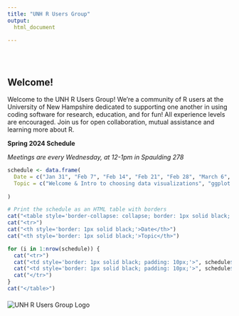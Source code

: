 ```yaml
---
title: "UNH R Users Group"
output: 
  html_document
  
---
```


<style type="text/css">
.title {
  display: none;
}

#getting-started img {
  margin-right: 10px;
}

</style>

<div class="row" style="padding-top: 30px;">
<div class="col-sm-6">

# **Welcome!**

Welcome to the UNH R Users Group! We're a community of R users at the University of New Hampshire dedicated to supporting one another in using coding software for research, education, and for fun! All experience levels are encouraged. Join us for open collaboration, mutual assistance and learning more about R.



**<span style="font-weight:bold;">Spring 2024 Schedule </span>**

*Meetings are every Wednesday, at 12-1pm in Spaulding 278*

```r

schedule <- data.frame(
  Date = c("Jan 31", "Feb 7", "Feb 14", "Feb 21", "Feb 28", "March 6", "March 13", "March 20", "March 27", "April 3", "April 10", "April 17", "April 24", "May 1"),
  Topic = c("Welcome & Intro to choosing data visualizations", "ggplot color schemes", "leaflet", "making plot themes", "Mult-panel plots","swirl", "teaching R topic", "Spring Break", "Poisson regressions", "Interpreting model outputs", "for loops", "TBD", "TBD", "TBD") 
  
)

# Print the schedule as an HTML table with borders
cat("<table style='border-collapse: collapse; border: 1px solid black;'>")
cat("<tr>")
cat("<th style='border: 1px solid black;'>Date</th>")
cat("<th style='border: 1px solid black;'>Topic</th>")

for (i in 1:nrow(schedule)) {
  cat("<tr>")
  cat("<td style='border: 1px solid black; padding: 10px;'>", schedule$Date[i], "</td>")
  cat("<td style='border: 1px solid black; padding: 10px;'>", schedule$Topic[i], "</td>")
  cat("</tr>")
}
cat("</table>")
```
</div>
</div>
<div class="col-sm-6"style="margin-top: 20px;">

<img src="images/UNH_RUsers.png" alt="UNH R Users Group Logo" style="max-width: 300px; height: auto;">




</div>
